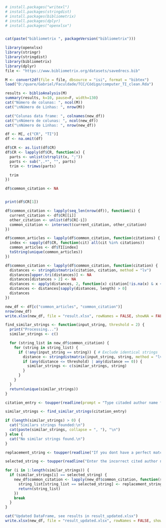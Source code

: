 ```r
# install.packages("writexl")
# install.packages(stringdist)
# install.packages(bibliometrix)
# install.packages(dplyr)
# install.packages("openxlsx")


cat(paste("bibliometrix ", packageVersion("bibliometrix")))

library(openxlsx)
library(stringr)
library(stringdist)
library(bibliometrix)
library(dplyr)
file <- "https://www.bibliometrix.org/datasets/savedrecs.bib"

M <- convert2df(file = file, dbsource = "isi", format = "bibtex")
load("D:/quare/Gabriel/Faculdade/TCC/Código/computer_TI_clean.Rda")
```

```r
results <- biblioAnalysis(M)
summary(results, k=10, pause=F, width=130)
cat("Número de colunas: ", ncol(M))
cat("\nNúmero de Linhas: ", nrow(M))
```


```r
cat("Colunas data frame: ", colnames(new_df))
cat("\nNúmero de colunas: ", ncol(new_df))
cat("\nNúmero de Linhas: ", nrow(new_df))
```


```r
df <- M[, c("CR", "TI")]
df <- na.omit(df)

df$CR <- as.list(df$CR)
df$CR <- lapply(df$CR, function(x) {
  parts <- unlist(strsplit(x, ";"))
  parts <- sub(",.*", "", parts)
  trim <- trimws(parts)

  trim
})

df$common_citation <- NA


print(df$CR[1])
```

```r
df$common_citation <- lapply(seq_len(nrow(df)), function(i) {
  current_citation <- df$CR[[i]]
  other_citation <- unlist(df$CR[-i])
  common_citation <- intersect(current_citation, other_citation)
})

df$common_articles <- lapply(df$common_citation, function(citations) {
  index <- sapply(df$CR, function(cit) all(cit %in% citations))
  common_articles <- df$TI[index]
  toString(unique(common_articles))
})
```

```r
df$common_citation <- lapply(df$common_citation, function(citation) {
  distances <- stringdistmatrix(citation, citation, method = "lv")
  distances[upper.tri(distances)] <- NA
  distances[distances > 2] <- NA
  distances <- apply(distances, 2, function(x) citation[!is.na(x) & x <= 2])
  distances <- distances[sapply(distances, length) > 0]
  distances
})
```

```r
new_df <- df[c("common_articles", "common_citation")]
nrow(new_df)
write.xlsx(new_df, file = "result.xlsx", rowNames = FALSE, showNA = FALSE)
```


```r
find_similar_strings <- function(input_string, threshold = 2) {
  print("Processing...")
  similar_strings <- c()

  for (string_list in new_df$common_citation) {
    for (string in string_list) {
      if (!any(input_string == string)) { # Exclude identical strings
        distance <- stringdistmatrix(input_string, string, method = "lv")
        if (any(distance <= threshold) | any(distance == 0)) {
          similar_strings <- c(similar_strings, string)
        }
      }
    }
  }
  return(unique(similar_strings))
}
```


```r
citation_entry <- toupper(readline(prompt = "Type citaded author name for verification: "))

similar_strings <- find_similar_strings(citation_entry)

if (length(similar_strings) > 0) {
  cat("Similars strings founded:\n")
  cat(paste(similar_strings, collapse = ", "), "\n")
} else {
  cat("No similar strings found.\n")
}
```


```r
replacement_string <- toupper(readline("If you dont have a perfect match enter the correct replacement citated author name: "))

selected_string <- toupper(readline("Enter the incorrect cited author name that should be replaced: "))

for (i in 1:length(similar_strings)) {
  if (similar_strings[i] == selected_string) {
    new_df$common_citation <- lapply(new_df$common_citation, function(string_list) {
      string_list[string_list == selected_string] <- replacement_string
      return(string_list)
    })
    break
  }
}

cat("Updated DataFrame, see results in result_updated.xlsx")
write.xlsx(new_df, file = "result_updated.xlsx", rowNames = FALSE, showNA = FALSE)
```

